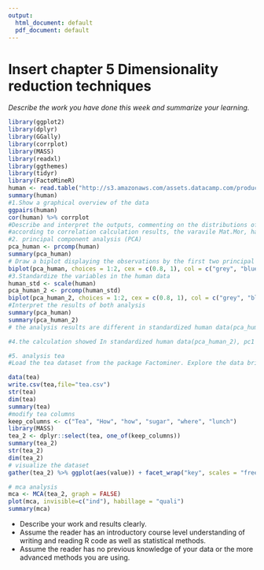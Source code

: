 ```yaml
---
output:
  html_document: default
  pdf_document: default
---
```

# Insert chapter 5 Dimensionality reduction techniques

*Describe the work you have done this week and summarize your learning.*
```r
library(ggplot2)
library(dplyr)
library(GGally)
library(corrplot)
library(MASS)
library(readxl)
library(ggthemes)
library(tidyr)
library(FactoMineR)
human <- read.table("http://s3.amazonaws.com/assets.datacamp.com/production/course_2218/datasets/human2.txt", sep  =",", header = T)
summary(human)
#1.Show a graphical overview of the data
ggpairs(human)
cor(human) %>% corrplot
#Describe and interpret the outputs, commenting on the distributions of the variables and the relationships between them. 
#according to correlation calculation results, the varavile Mat.Mor, has a high relationship with Edu.Exp and  Life.EXP,Ado.Birth also has a high relationship with Edu.Exp and  Life.EXP.
#2. principal component analysis (PCA)
pca_human <- prcomp(human)
summary(pca_human)
# Draw a biplot displaying the observations by the first two principal components (PC1 coordinate in x-axis, PC2 coordinate in y-axis), along with arrows representing the original variables.
biplot(pca_human, choices = 1:2, cex = c(0.8, 1), col = c("grey", "blue"))
#3.Standardize the variables in the human data
human_std <- scale(human)
pca_human_2 <- prcomp(human_std)
biplot(pca_human_2, choices = 1:2, cex = c(0.8, 1), col = c("grey", "black"))
#Interpret the results of both analysis 
summary(pca_human)
summary(pca_human_2)
# the analysis results are different in standardized human data(pca_human_2) and unstandardized human data(pca_human_2). 

#4.the calculation showed In standardized human data(pca_human_2), pc1 and pc2 consists of 69.84% information of human dataset in total. the correlationship in bioplot of standardized human data(pca_human_2) can be seen. Edu.Exp, GNI and life.Exp have a high correlation. parli.F and Labo.FM have a hign correlation, Mat.mor and ADO.Birth have a high correlation.  Mat.Mor,Ado.Birth,edu.Exp,GNI and Life.Exp make the significant contribution to the PC1. parli.F and Labo.Fm make the huge contribution to the PC2.

#5. analysis tea
#Load the tea dataset from the package Factominer. Explore the data briefly: look at the structure and the dimensions of the data and visualize it. Then do Multiple Correspondence Analysis on the tea data (or to a certain columns of the data, it’s up to you). Interpret the results of the MCA and draw at least the variable biplot of the analysis. You can also explore other plotting options for MCA. Comment on the output of the plots.

data(tea)
write.csv(tea,file="tea.csv")
str(tea)
dim(tea)
summary(tea)
#modify tea columns
keep_columns <- c("Tea", "How", "how", "sugar", "where", "lunch")
library(MASS)
tea_2 <- dplyr::select(tea, one_of(keep_columns))
summary(tea_2)
str(tea_2)
dim(tea_2)
# visualize the dataset
gather(tea_2) %>% ggplot(aes(value)) + facet_wrap("key", scales = "free") + geom_bar() + theme(axis.text.x = element_text(angle = 45, hjust = 1, size = 8))

# mca analysis
mca <- MCA(tea_2, graph = FALSE)
plot(mca, invisible=c("ind"), habillage = "quali")
summary(mca)


```





- Describe your work and results clearly. 
- Assume the reader has an introductory course level understanding of writing and reading R code as well as statistical methods.
- Assume the reader has no previous knowledge of your data or the more advanced methods you are using.
